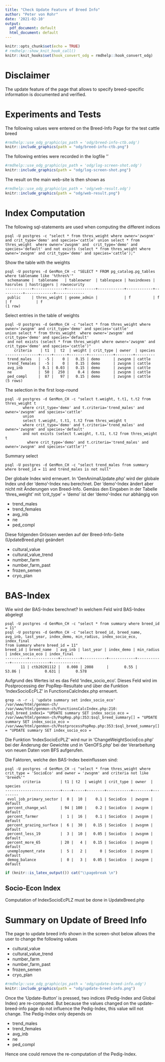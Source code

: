 ```yaml
---
title: "Check Update Feature of Breed Info"
author: "Peter von Rohr"
date: '2021-02-10'
output:
  pdf_document: default
  html_document: default
---
```


```r
knitr::opts_chunk$set(echo = TRUE)
# rmdhelp::show_knit_hook_call()
knitr::knit_hooks$set(hook_convert_odg = rmdhelp::hook_convert_odg)
```

# Disclaimer
The update feature of the page that allows to specify breed-specific information is documented and verified.


# Experiments and Tests
The following values were entered on the Breed-Info Page for the test cattle breed

```r
#rmdhelp::use_odg_graphic(ps_path = 'odg/breed-info-ctb.odg')
knitr::include_graphics(path = "odg/breed-info-ctb.png")
```

The following entries were recorded in the logfile ''
 
```r
#rmdhelp::use_odg_graphic(ps_path = 'odg/log-screen-shot.odg')
knitr::include_graphics(path = "odg/log-screen-shot.png")
```
 
The result on the main web-site is then shown as

```r
#rmdhelp::use_odg_graphic(ps_path = 'odg/web-result.odg')
knitr::include_graphics(path = "odg/web-result.png")
```
 

# Index Computation
The following sql-statements are used when computing the different indices

```
psql -U postgres -c "select * from thres_weight where owner='zwsgnm' and crit_type='demo' and species='cattle' union select * from thres_weight  where owner='zwsgnm' and  crit_type='demo' and species='default' and not exists (select * from thres_weight where owner='zwsgnm' and crit_type='demo' and species='cattle');"
```

Show the table with the weights

```
psql -U postgres -d GenMon_CH -c "SELECT * FROM pg_catalog.pg_tables where tablename like '%thres%'"
 schemaname |  tablename   | tableowner  | tablespace | hasindexes | hasrules | hastriggers | rowsecurity 
------------+--------------+-------------+------------+------------+----------+-------------+-------------
 public     | thres_weight | geome_admin |            | f          | f        | f           | f
(1 row)

```

Select entries in the table of weights

```
psql -U postgres -d GenMon_CH -c "select * from thres_weight where owner='zwsgnm' and crit_type='demo' and species='cattle'
union select * from thres_weight  where owner='zwsgnm' and  crit_type='demo' and species='default'
 and not exists (select * from thres_weight where owner='zwsgnm' and crit_type='demo' and species='cattle')"
    criteria    | t1  |  t2  | weight | crit_type | owner  | species 
---------------+-----+------+--------+-----------+--------+---------
 trend_males   |  -5 |    0 |   0.15 | demo      | zwsgnm | cattle
 trend_females |  -5 |    0 |   0.15 | demo      | zwsgnm | cattle
 avg_inb       | 0.1 | 0.03 |   0.15 | demo      | zwsgnm | cattle
 ne            |  50 |  250 |    0.4 | demo      | zwsgnm | cattle
 ped_compl     |  87 |   97 |   0.15 | demo      | zwsgnm | cattle
(5 rows)

```

The selection in the first loop-round

```
psql -U postgres -d GenMon_CH -c "select t.weight, t.t1, t.t2 from thres_weight t
	    where crit_type='demo' and t.criteria='trend_males' and owner='zwsgnm' and species='cattle'
	    union
	    select t.weight, t.t1, t.t2 from thres_weight t
	    where crit_type='demo' and t.criteria='trend_males' and owner='zwsgnm' and species='default'
	    and not exists (select t.weight, t.t1, t.t2 from thres_weight t
		  where crit_type='demo' and t.criteria='trend_males' and owner='zwsgnm' and species='cattle')"
```

Summary select

```
psql -U postgres -d GenMon_CH -c "select trend_males from summary where breed_id = 11 and trend_males is not null"
```

Der globale Index wird erneuert. In 'GenAnimalUpdate.php' wird der globale Index und der 'demo'-Index neu berechnet. Der 'demo'-Index ändert aber nicht mit Änderungen von Breed-Info. Gemäss den Eingaben in der Tabelle 'thres_weight' mit 'crit_type' = 'demo' ist der 'demo'-Index nur abhängig von 

* trend_males
* trend_females
* avg_inb
* ne
* ped_compl

Diese folgenden Grössen werden auf der Breed-Info-Seite (UpdateBreed.php) geändert 

* cultural_value
* cultural_value_trend
* number_farm
* number_farm_past
* frozen_semen
* cryo_plan


# BAS-Index
Wie wird der BAS-Index berechnet? In welchem Feld wird BAS-Index abgelegt

```
psql -U postgres -d GenMon_CH -c "select * from summary where breed_id = 11"
psql -U postgres -d GenMon_CH -c "select breed_id, breed_name, avg_inb, last_year, index_demo, min_radius, index_socio_eco, index_final 
from summary where breed_id = 11"
breed_id | breed_name  | avg_inb | last_year | index_demo | min_radius | index_socio_eco | index_final 
----------+-------------+---------+-----------+------------+------------+-----------------+-------------
       11 | ctb20201112 |   0.008 | 2008      |       0.55 |      53.86 |           0.631 |       0.578
```

Aufgrund des Wertes ist es das Feld 'index_socio_eco'. Dieses Feld wird im Postprocessing der PopRep-Resultate und über die Funktion 'IndexSocioEcPLZ' in FunctionsCalcIndex.php erneuert. 

```
grep -n -r -i 'update summary set index_socio_eco' /var/www/html/genmon-ch/
/var/www/html/genmon-ch/FunctionsCalcIndex.php:210:		$sql_breed_index1= "UPDATE summary SET index_socio_eco =
/var/www/html/genmon-ch/PopRep.php:353:$sql_breed_summary[] = "UPDATE summary SET index_socio_eco =
/var/www/html/genmon-ch/PostprocessPopRep.php:353:$sql_breed_summary[] = "UPDATE summary SET index_socio_eco =
```

Die Funktion 'IndexSocioEcPLZ' wird nur in 'ChangeWeightSocioEco.php' bei der Änderung der Gewichte und in 'GenOFS.php' bei der Verarbeitung von neuen Daten vom BFS aufgerufen.

Die Faktoren, welche den BAS-Index beeinflussen sind:

```
psql -U postgres -d GenMon_CH -c "select * from thres_weight where crit_type = 'SocioEco' and owner = 'zwsgnm' and criteria not like 'breed%'"
        criteria         | t1 | t2  | weight | crit_type | owner  | species 
-------------------------+----+-----+--------+-----------+--------+---------
 evol_job_primary_sector |  0 |  10 |    0.1 | SocioEco  | zwsgnm | default
 percent_change_wsl      | 94 | 100 |    0.2 | SocioEco  | zwsgnm | default
 percent_farmer          |  1 |  16 |    0.1 | SocioEco  | zwsgnm | default
 percent_grazing_surface |  6 |  30 |   0.15 | SocioEco  | zwsgnm | default
 percent_less_19         |  3 |  10 |   0.05 | SocioEco  | zwsgnm | default
 percent_more_65         | 20 |   4 |   0.15 | SocioEco  | zwsgnm | default
 unemployment_rate       |  5 |   2 |      0 | SocioEco  | zwsgnm | default
 demog_balance           |  0 |   3 |   0.05 | SocioEco  | zwsgnm | default
```


```r
if (knitr::is_latex_output()) cat("\\pagebreak \n")
```


## Socio-Econ Index
Computation of IndexSocioEcPLZ must be done in UpdateBreed.php


# Summary on Update of Breed Info
The page to update breed info shown in the screen-shot below allows the user to change the following values

* cultural_value
* cultural_value_trend
* number_farm
* number_farm_past
* frozen_semen
* cryo_plan

```r
#rmdhelp::use_odg_graphic(ps_path = 'odg/update-breed-info.odg')
knitr::include_graphics(path = "odg/update-breed-info.png")
```

Once the 'Update-Button' is pressed, two indices (Pedig-Index and Global Index) are re-computed. But because the values changed on the update-breed-info page do not influence the Pedig-Index, this value will not change. The Pedig-Index only depends on 

* trend_males
* trend_females
* avg_inb
* ne
* ped_compl

Hence one could remove the re-computation of the Pedig-Index.






 
